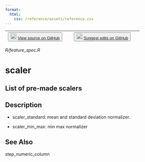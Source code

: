 ```yaml
---
format:
  html:
    css: /reference/assets/reference.css
---
```


| <button class="button"> ![](/reference/assets/GitHub-Mark-32px.png){width="20"} [View source on GitHub](https://github.com/rstudio/tfdatasets//blob/main/R/feature_spec.R) </button> | <button class="button"> ![](/reference/assets/GitHub-Mark-32px.png){width="20"} [Suggest edits on GitHub](https://github.com/rstudio/tfdatasets//edit/main/R/feature_spec.R) </button> |
|:------------------------------:|:--------------------------------------:|

*R/feature_spec.R*

# scaler

## List of pre-made scalers

## Description

- scaler_standard: mean and standard deviation normalizer. 

- scaler_min_max: min max normalizer 









## See Also
step_numeric_column

